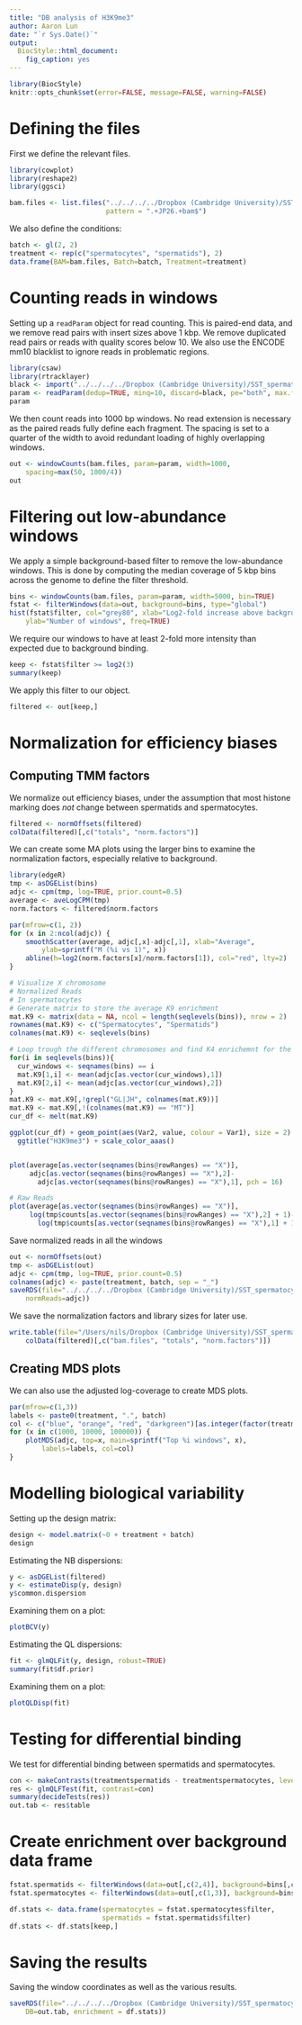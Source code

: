 ```yaml
---
title: "DB analysis of H3K9me3"
author: Aaron Lun
date: "`r Sys.Date()`"
output:
  BiocStyle::html_document:
    fig_caption: yes
---
```


```r
library(BiocStyle)
knitr::opts_chunk$set(error=FALSE, message=FALSE, warning=FALSE)
```

# Defining the files

First we define the relevant files.

```r
library(cowplot)
library(reshape2)
library(ggsci)

bam.files <- list.files("../../../../Dropbox (Cambridge University)/SST_spermatocytes/Analysis/CnR/bam/H3K9me3/", full.names = TRUE,
                        pattern = ".+JP26.+bam$")
```

We also define the conditions:

```r
batch <- gl(2, 2)
treatment <- rep(c("spermatocytes", "spermatids"), 2)
data.frame(BAM=bam.files, Batch=batch, Treatment=treatment)
```


# Counting reads in windows

Setting up a `readParam` object for read counting.
This is paired-end data, and we remove read pairs with insert sizes above 1 kbp.
We remove duplicated read pairs or reads with quality scores below 10.
We also use the ENCODE mm10 blacklist to ignore reads in problematic regions.

```r
library(csaw)
library(rtracklayer)
black <- import("../../../../Dropbox (Cambridge University)/SST_spermatocytes/Analysis/CnR/Blacklist_mm10.bed")
param <- readParam(dedup=TRUE, minq=10, discard=black, pe="both", max.frag=1000)
param
```

We then count reads into 1000 bp windows. 
No read extension is necessary as the paired reads fully define each fragment.
The spacing is set to a quarter of the width to avoid redundant loading of highly overlapping windows.

```r
out <- windowCounts(bam.files, param=param, width=1000,
    spacing=max(50, 1000/4))
out
```

# Filtering out low-abundance windows

We apply a simple background-based filter to remove the low-abundance windows.
This is done by computing the median coverage of 5 kbp bins across the genome to define the filter threshold.

```r
bins <- windowCounts(bam.files, param=param, width=5000, bin=TRUE)
fstat <- filterWindows(data=out, background=bins, type="global")
hist(fstat$filter, col="grey80", xlab="Log2-fold increase above background",
    ylab="Number of windows", freq=TRUE)
```

We require our windows to have at least 2-fold more intensity than expected due to background binding.

```r
keep <- fstat$filter >= log2(3)
summary(keep)
```

We apply this filter to our object.

```r
filtered <- out[keep,]
```

# Normalization for efficiency biases

## Computing TMM factors

We normalize out efficiency biases, under the assumption that most histone marking does _not_ change between spermatids and spermatocytes.

```r
filtered <- normOffsets(filtered)
colData(filtered)[,c("totals", "norm.factors")]
```

We can create some MA plots using the larger bins to examine the normalization factors, especially relative to background.

```r
library(edgeR)
tmp <- asDGEList(bins)
adjc <- cpm(tmp, log=TRUE, prior.count=0.5)
average <- aveLogCPM(tmp)
norm.factors <- filtered$norm.factors

par(mfrow=c(1, 2))
for (x in 2:ncol(adjc)) {
    smoothScatter(average, adjc[,x]-adjc[,1], xlab="Average", 
        ylab=sprintf("M (%i vs 1)", x))
    abline(h=log2(norm.factors[x]/norm.factors[1]), col="red", lty=2)        
}

# Visualize X chromosome
# Normalized Reads
# In spermatocytes
# Generate matrix to store the average K9 enrichment
mat.K9 <- matrix(data = NA, ncol = length(seqlevels(bins)), nrow = 2)
rownames(mat.K9) <- c("Spermatocytes", "Spermatids")
colnames(mat.K9) <- seqlevels(bins)

# Loop trough the different chromosomes and find K4 enrichemnt for the whole chromosome
for(i in seqlevels(bins)){
  cur_windows <- seqnames(bins) == i
  mat.K9[1,i] <- mean(adjc[as.vector(cur_windows),1])
  mat.K9[2,i] <- mean(adjc[as.vector(cur_windows),2])
}
mat.K9 <- mat.K9[,!grepl("GL|JH", colnames(mat.K9))]
mat.K9 <- mat.K9[,!(colnames(mat.K9) == "MT")]
cur_df <- melt(mat.K9)

ggplot(cur_df) + geom_point(aes(Var2, value, colour = Var1), size = 2) + 
  ggtitle("H3K9me3") + scale_color_aaas()


plot(average[as.vector(seqnames(bins@rowRanges) == "X")], 
     adjc[as.vector(seqnames(bins@rowRanges) == "X"),2]-
       adjc[as.vector(seqnames(bins@rowRanges) == "X"),1], pch = 16)

# Raw Reads
plot(average[as.vector(seqnames(bins@rowRanges) == "X")], 
     log(tmp$counts[as.vector(seqnames(bins@rowRanges) == "X"),2] + 1)-
       log(tmp$counts[as.vector(seqnames(bins@rowRanges) == "X"),1] + 1), pch = 16)
```

Save normalized reads in all the windows

```r
out <- normOffsets(out)
tmp <- asDGEList(out)
adjc <- cpm(tmp, log=TRUE, prior.count=0.5)
colnames(adjc) <- paste(treatment, batch, sep = "_")
saveRDS(file="../../../../Dropbox (Cambridge University)/SST_spermatocytes/Analysis/CnR/DB/H3K9me3/H3K9me3_1000_normReads.rds", list(windows=rowRanges(out), 
    normReads=adjc)) 
```

We save the normalization factors and library sizes for later use.

```r
write.table(file="/Users/nils/Dropbox (Cambridge University)/SST_spermatocytes/Analysis/CnR/DB/H3K9me3/norm_1000.tsv", quote=FALSE, row.names=FALSE, sep="\t",
    colData(filtered)[,c("bam.files", "totals", "norm.factors")])
```

## Creating MDS plots

We can also use the adjusted log-coverage to create MDS plots.

```r
par(mfrow=c(1,3))
labels <- paste0(treatment, ".", batch) 
col <- c("blue", "orange", "red", "darkgreen")[as.integer(factor(treatment))]
for (x in c(1000, 10000, 100000)) {
    plotMDS(adjc, top=x, main=sprintf("Top %i windows", x),
        labels=labels, col=col)
}
```

# Modelling biological variability

Setting up the design matrix:

```r
design <- model.matrix(~0 + treatment + batch)
design
```

Estimating the NB dispersions:

```r
y <- asDGEList(filtered)
y <- estimateDisp(y, design)
y$common.dispersion
```

Examining them on a plot:

```r
plotBCV(y)
```

Estimating the QL dispersions:

```r
fit <- glmQLFit(y, design, robust=TRUE)
summary(fit$df.prior)
```

Examining them on a plot:

```r
plotQLDisp(fit)
```

# Testing for differential binding

We test for differential binding between spermatids and spermatocytes.

```r
con <- makeContrasts(treatmentspermatids - treatmentspermatocytes, levels=design)
res <- glmQLFTest(fit, contrast=con)
summary(decideTests(res))
out.tab <- res$table
```

# Create enrichment over background data frame

```r
fstat.spermatids <- filterWindows(data=out[,c(2,4)], background=bins[,c(2,4)], type="global")
fstat.spermatocytes <- filterWindows(data=out[,c(1,3)], background=bins[,c(1,3)], type="global")

df.stats <- data.frame(spermatocytes = fstat.spermatocytes$filter,
                       spermatids = fstat.spermatids$filter)
df.stats <- df.stats[keep,]
```

# Saving the results

Saving the window coordinates as well as the various results.

```r
saveRDS(file="../../../../Dropbox (Cambridge University)/SST_spermatocytes/Analysis/CnR/DB/H3K9me3/H3K9me3_1000.rds", list(windows=rowRanges(filtered), 
    DB=out.tab, enrichment = df.stats)) 
```
